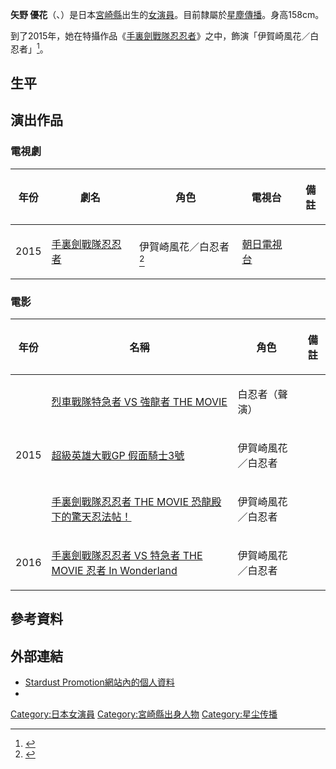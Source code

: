 {{expert|time=2015-07-28T06:57:54+00:00}}
{{Infobox person
| name            = 矢野優花
| image           = 【公式】『帰ってきた手裏剣戦隊ニンニンジャー ニンニンガールズVSボーイズ FINAL WARS』特別映像！(矢野優花).jpg
| caption         = 
| native_name     = 矢野 優花
| native_name_lang = ja
| birth_name      = 
| birth_date      = {{Birth date and age|1998|1|6}}
| birth_place     = {{JPN}}[[宮崎縣|宮崎縣]]
| death_date      = 
| occupation      = 女演員
| death_place     = 
| spouse          = 
| height          = {{height|m=1.58}}
| alias           = 
| website         = 
}}

'''矢野 優花'''（{{lang-ja|やの ゆうか}}、{{bd|1998年|1月6日|catIdx=Yano Yuuka}}）是日本[[宮崎縣|宮崎縣]]出生的[[女演員|女演員]]。目前隸屬於[[星塵傳播|星塵傳播]]。身高158cm。

到了2015年，她在特攝作品《[[手裏劍戰隊忍忍者|手裏劍戰隊忍忍者]]》之中，飾演「伊賀崎風花／白忍者」<ref>{{cite web|url=http://news.mynavi.jp/news/2014/11/25/005/|title=""忍びなれども忍ばない!"今度のスーパー戦隊シリーズは忍者ヒーロー「手裏剣戦隊ニンニンジャー」". MyNavi（2014年12月26日）|accessdate=2015年7月28日|archive-date=2015年7月3日|archive-url=https://web.archive.org/web/20150703115850/http://news.mynavi.jp/news/2014/11/25/005/|dead-url=no}}</ref>。

==生平==

==演出作品==
===電視劇===
{| class="wikitable"
|-
! 年份
! 劇名
! 角色
! 電視台
! 備註
|-
| 2015 || [[手裏劍戰隊忍忍者|手裏劍戰隊忍忍者]] || 伊賀崎風花／白忍者<ref>{{cite web|url=http://news.mynavi.jp/news/2014/12/26/381/|title="スーパー戦隊生誕40周年『手裏剣戦隊ニンニンジャー』赤青黄白桃の5人は史上初". MyNavi News（2014年12月26日）|accessdate=2015年7月28日|archive-date=2015年7月12日|archive-url=https://web.archive.org/web/20150712204845/http://news.mynavi.jp/news/2014/12/26/381/|dead-url=no}}</ref> || [[朝日電視台|朝日電視台]] ||
|}

===電影===
{| class="wikitable"
|-
! 年份
! 名稱
! 角色
! 備註
|-
|rowspan="3"| 2015 || [[烈車戰隊特急者_VS_強龍者_THE_MOVIE|烈車戰隊特急者 VS 強龍者 THE MOVIE]] || 白忍者（聲演） ||
|-
|[[超級英雄大戰GP_假面騎士3號|超級英雄大戰GP 假面騎士3號]] || 伊賀崎風花／白忍者 ||
|-
|[[手裏劍戰隊忍忍者_THE_MOVIE_恐龍殿下的驚天忍法帖！|手裏劍戰隊忍忍者 THE MOVIE 恐龍殿下的驚天忍法帖！]] || 伊賀崎風花／白忍者 ||
|-
| 2016 || [[手裏劍戰隊忍忍者_VS_特急者_THE_MOVIE_忍者_In_Wonderland|手裏劍戰隊忍忍者 VS 特急者 THE MOVIE 忍者 In Wonderland]] || 伊賀崎風花／白忍者 ||
|}

==參考資料==
{{reflist}}

==外部連結==
* [http://www.stardust.co.jp/section3/profile/yanoyuka.html Stardust Promotion網站內的個人資料] {{Wayback|url=http://www.stardust.co.jp/section3/profile/yanoyuka.html |date=20150627184730 }} {{ja icon}}
* {{official blog|http://ameblo.jp/yuuka-yano/}}

{{start box}}
{{succession box|聰太郎<br />（[[獸拳戰隊激氣連者|獸拳戰隊激氣連者]]）|[[立石晴香|立石晴香]]<br />（[[動物戰隊獸王者|動物戰隊獸王者]]）|日本[[超級戰隊系列|超級戰隊系列]]白色戰士演員<br />[[手裏劍戰隊忍忍者|手裏劍戰隊忍忍者]]|2015年2月22日-2016年2月7日}}
{{end box}}
{{超級戰隊系列歷代白衣戰士主演演員}}
{{DEFAULTSORT:Yano Yuuka}}
[[Category:日本女演員|Category:日本女演員]]
[[Category:宮崎縣出身人物|Category:宮崎縣出身人物]]
[[Category:星尘传播|Category:星尘传播]]